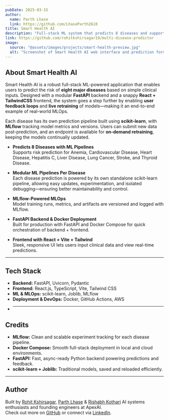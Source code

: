 ```yaml
---
pubDate: 2025-03-15
author:
  name: Parth Lhase
  link: https://github.com/LhaseParth2610
title: Smart Health AI
description: "Full-stack ML system that predicts 8 diseases and supports user-driven retraining via FastAPI and MLflow"
link: https://github.com/rohitkshirsagar19/multi-disease-predictor
image:
  source: "@assets/images/projects/smart-health-preview.jpg"
  alt: "Screenshot of Smart Health AI web interface and prediction form"
---
```


## About Smart Health AI

Smart Health AI is a robust full-stack ML-powered application that enables users to predict the risk of **eight major diseases** based on simple clinical inputs. Designed with a modular **FastAPI** backend and a snappy **React + TailwindCSS** frontend, the system goes a step further by enabling **user feedback loops** and **live retraining** of models—making it an end-to-end example of real-world MLOps.

Each disease has its own prediction pipeline built using **scikit-learn**, with **MLflow** tracking model metrics and versions. Users can submit new data post-prediction, and an endpoint is available for **on-demand retraining**, keeping the models continually updated.

- **Predicts 8 Diseases with ML Pipelines**  
  Supports risk prediction for Anemia, Cardiovascular Disease, Heart Disease, Hepatitis C, Liver Disease, Lung Cancer, Stroke, and Thyroid Disease.

- **Modular ML Pipelines Per Disease**  
  Each disease prediction is powered by its own standalone scikit-learn pipeline, allowing easy updates, experimentation, and isolated debugging—ensuring better maintainability and control.

- **MLflow-Powered MLOps**  
  Model training runs, metrics, and artifacts are versioned and logged with MLflow.

- **FastAPI Backend & Docker Deployment**  
  Built for production with FastAPI and Docker Compose for quick orchestration of backend + frontend.

- **Frontend with React + Vite + Tailwind**  
  Sleek, responsive UI lets users input clinical data and view real-time predictions.

---

## Tech Stack

- **Backend:** FastAPI, Uvicorn, Pydantic
- **Frontend:** React.js, TypeScript, Vite, Tailwind CSS
- **ML & MLOps:** scikit-learn, Joblib, MLflow
- **Deployment & DevOps:** Docker, GitHub Actions, AWS
- ***

## Credits

- **MLflow:** Clean and scalable experiment tracking for each disease pipeline.
- **Docker Compose:** Smooth full-stack deployment in local and cloud environments.
- **FastAPI:** Fast, async-ready Python backend powering predictions and feedback.
- **scikit-learn + Joblib:** Traditional models, saved and reloaded efficiently.

---

## Author

Built by [Rohit Kshirsagar](https://rohitkshirsagar19.github.io/), [Parth Lhase](https://github.com/LhaseParth2610) & [Rishabh Kothari](https://rishabhk103.github.io/) AI systems enthusiasts and founding engineers at ApexAI.  
Check out more on [GitHub](https://github.com/rohitkshirsagar19) or connect via [LinkedIn](https://linkedin.com/in/rohitkshirsagar19).
